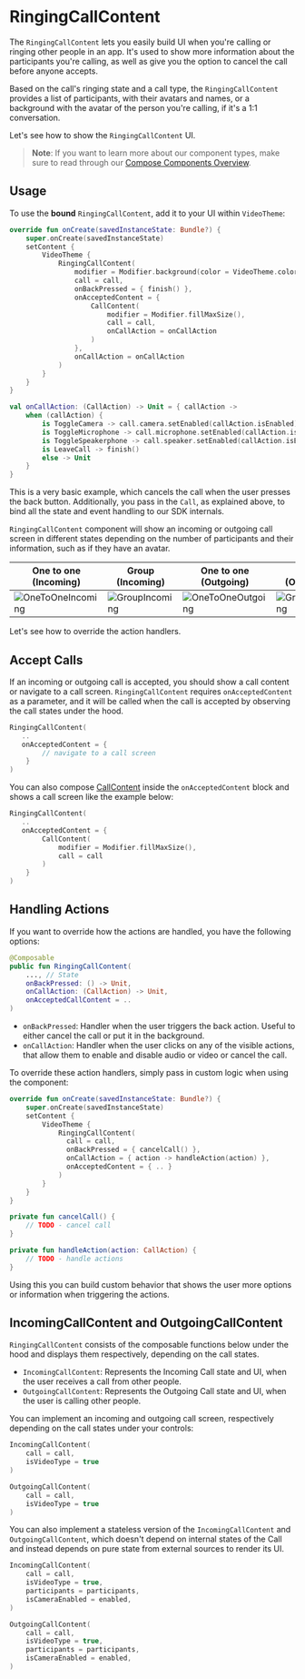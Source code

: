 # RingingCallContent

The `RingingCallContent` lets you easily build UI when you're calling or ringing other people in an app. It's used to show more information about the participants you're calling, as well as give you the option to cancel the call before anyone accepts.

Based on the call's ringing state and a call type, the `RingingCallContent` provides a list of participants, with their avatars and names, or a background with the avatar of the person you're calling, if it's a 1:1 conversation.

Let's see how to show the `RingingCallContent` UI.

> **Note**: If you want to learn more about our component types, make sure to read through our [Compose Components Overview](../01-overview.mdx).

## Usage

To use the **bound** `RingingCallContent`, add it to your UI within `VideoTheme`:

```kotlin
override fun onCreate(savedInstanceState: Bundle?) {
    super.onCreate(savedInstanceState)
    setContent {
        VideoTheme {
            RingingCallContent(
                modifier = Modifier.background(color = VideoTheme.colors.appBackground),
                call = call,
                onBackPressed = { finish() },
                onAcceptedContent = {
                    CallContent(
                        modifier = Modifier.fillMaxSize(),
                        call = call,
                        onCallAction = onCallAction
                    )
                },
                onCallAction = onCallAction
            )
        }
    }
}

val onCallAction: (CallAction) -> Unit = { callAction ->
    when (callAction) {
        is ToggleCamera -> call.camera.setEnabled(callAction.isEnabled)
        is ToggleMicrophone -> call.microphone.setEnabled(callAction.isEnabled)
        is ToggleSpeakerphone -> call.speaker.setEnabled(callAction.isEnabled)
        is LeaveCall -> finish()
        else -> Unit
    }
}
```

This is a very basic example, which cancels the call when the user presses the back button. Additionally, you pass in the `Call`, as explained above, to bind all the state and event handling to our SDK internals.

`RingingCallContent` component will show an incoming or outgoing call screen in different states depending on the number of participants and their information, such as if they have an avatar.

| One to one (Incoming)                                        | Group (Incoming)                                             | One to one (Outgoing)                                        | Group (Outgoing)                                             |
| ------------------------------------------------------------ | ------------------------------------------------------------ | ------------------------------------------------------------ | ------------------------------------------------------------ |
| ![OneToOneIncoming](../../assets/incoming_call_one_to_one.png) | ![GroupIncoming](../../assets/incoming_call_group.png) | ![OneToOneOutgoing](../../assets/outgoing_call_one_to_one.png) | ![GroupOutgoing](../../assets/outgoing_call_group.png)

Let's see how to override the action handlers.

## Accept Calls

If an incoming or outgoing call is accepted, you should show a call content or navigate to a call screen. `RingingCallContent` requires `onAcceptedContent` as a parameter, and it will be called when the call is accepted by observing the call states under the hood.

```kotlin
RingingCallContent(
   ..
   onAcceptedContent = {
        // navigate to a call screen
    }
)
```

You can also compose [CallContent](03-call-content.mdx) inside the `onAcceptedContent` block and shows a call screen like the example below:

```kotlin
RingingCallContent(
   ..
   onAcceptedContent = {
        CallContent(
            modifier = Modifier.fillMaxSize(),
            call = call
        )
    }
)
```

## Handling Actions

If you want to override how the actions are handled, you have the following options:

```kotlin
@Composable
public fun RingingCallContent(
  	..., // State
    onBackPressed: () -> Unit,
    onCallAction: (CallAction) -> Unit,
    onAcceptedCallContent = ..
) 
```

* `onBackPressed`: Handler when the user triggers the back action. Useful to either cancel the call or put it in the background.
* `onCallAction`: Handler when the user clicks on any of the visible actions, that allow them to enable and disable audio or video or cancel the call.

To override these action handlers, simply pass in custom logic when using the component:

```kotlin
override fun onCreate(savedInstanceState: Bundle?) {
    super.onCreate(savedInstanceState)
    setContent {
        VideoTheme {
            RingingCallContent(
              call = call,
              onBackPressed = { cancelCall() },
              onCallAction = { action -> handleAction(action) },
              onAcceptedContent = { .. }
            )
        }
    }
}

private fun cancelCall() {
    // TODO - cancel call
}

private fun handleAction(action: CallAction) {
    // TODO - handle actions
}
```

Using this you can build custom behavior that shows the user more options or information when triggering the actions.

## IncomingCallContent and OutgoingCallContent

`RingingCallContent` consists of the composable functions below under the hood and displays them respectively, depending on the call states.

* `IncomingCallContent`: Represents the Incoming Call state and UI, when the user receives a call from other people.
* `OutgoingCallContent`: Represents the Outgoing Call state and UI, when the user is calling other people.

You can implement an incoming and outgoing call screen, respectively depending on the call states under your controls:

```kotlin
IncomingCallContent(
    call = call,
    isVideoType = true
)

OutgoingCallContent(
    call = call,
    isVideoType = true
)
```

You can also implement a stateless version of the `IncomingCallContent` and `OutgoingCallContent`, which doesn't depend on internal states of the Call and instead depends on pure state from external sources to render its UI.

```kotlin
IncomingCallContent(
    call = call,
    isVideoType = true,
    participants = participants,
    isCameraEnabled = enabled,
)

OutgoingCallContent(
    call = call,
    isVideoType = true,
    participants = participants,
    isCameraEnabled = enabled,
)
```
